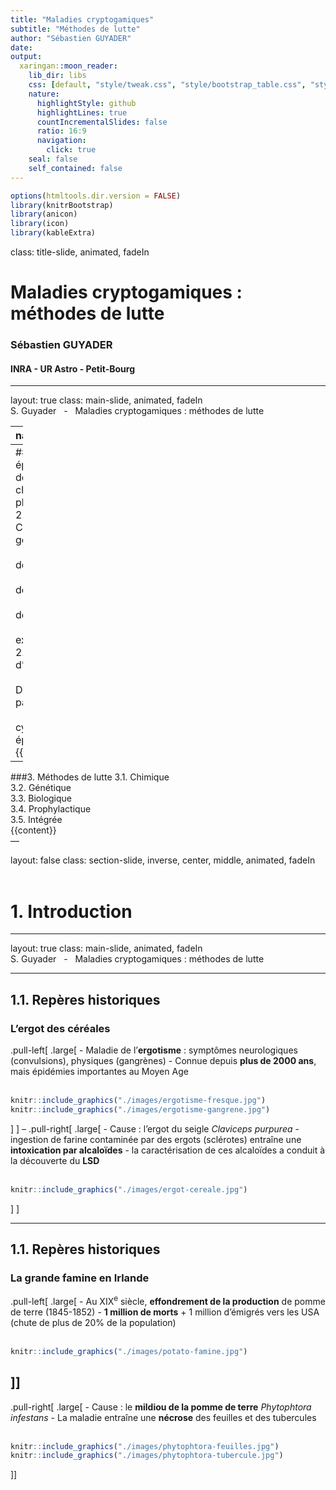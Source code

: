 ```yaml
---
title: "Maladies cryptogamiques"
subtitle: "Méthodes de lutte"
author: "Sébastien GUYADER"
date:
output:
  xaringan::moon_reader:
    lib_dir: libs
    css: [default, "style/tweak.css", "style/bootstrap_table.css", "style/footer-header.css", "hygge"]
    nature:
      highlightStyle: github
      highlightLines: true
      countIncrementalSlides: false
      ratio: 16:9
      navigation:
        click: true
    seal: false
    self_contained: false
---
```


```r
options(htmltools.dir.version = FALSE)
library(knitrBootstrap)
library(anicon)
library(icon)
library(kableExtra)
```

class: title-slide, animated, fadeIn

# Maladies cryptogamiques : méthodes de lutte
### Sébastien GUYADER
#### INRA - UR Astro - Petit-Bourg

---

layout: true
class: main-slide, animated, fadeIn
<div class="my-footer"><span>S. Guyader &nbsp; - &nbsp; Maladies cryptogamiques : méthodes de lutte</span></div> 

---
name: plan

.left-column[
# Plan
]

.right-column[
###1. Introduction sur les maladies cryptogamiques
  1.1. Repères historiques<br>
  1.2. Le "triangle de la maladie"<br>
  {{content}}
]
--
###2. Biologie et épidémiologie des champignons phytopathogènes
  2.1. Caractéristiques générales<br>
    &nbsp;&nbsp; 2.1.1. Modes de reproduction<br>
    &nbsp;&nbsp; 2.1.2. Modes de dispersion<br>
    &nbsp;&nbsp; 2.1.3. Modes de conservation<br>
    &nbsp;&nbsp; 2.1.4. Deux exemples<br>
  2.2. Eléments d'épidémiologie<br>
    &nbsp;&nbsp; 2.2.1. Diagnostic et pathométrie<br>
    &nbsp;&nbsp; 2.2.2. Types de cycles épidémiologiques
{{content}}
--
###3. Méthodes de lutte
  3.1. Chimique<br>
  3.2. Génétique<br>
  3.3. Biologique<br>
  3.4. Prophylactique<br>
  3.5. Intégrée<br>
{{content}}
<br>
---

layout: false
class: section-slide, inverse, center, middle, animated, fadeIn
<div class="my-footer"><span style="color:white">S. Guyader &nbsp; - &nbsp; Maladies cryptogamiques : méthodes de lutte</span></div>

# 1. Introduction

---

layout: true
class: main-slide, animated, fadeIn
<div class="my-footer"><span>S. Guyader &nbsp; - &nbsp; Maladies cryptogamiques : méthodes de lutte</span></div>

---

## 1.1. Repères historiques

### L'ergot des céréales

.pull-left[
.large[
- Maladie de l'**ergotisme** : symptômes neurologiques (convulsions), physiques (gangrènes)
- Connue depuis **plus de 2000 ans**, mais épidémies importantes au Moyen Age
<br><br>
```r
knitr::include_graphics("./images/ergotisme-fresque.jpg")
knitr::include_graphics("./images/ergotisme-gangrene.jpg")
```
]
]
--
.pull-right[
.large[
- Cause : l'ergot du seigle *Claviceps purpurea*
- ingestion de farine contaminée par des ergots (sclérotes) entraîne une **intoxication par alcaloïdes**
- la caractérisation de ces alcaloïdes a conduit à la découverte du **LSD**
<br><br>
```r
knitr::include_graphics("./images/ergot-cereale.jpg")
```
]
]

---

## 1.1. Repères historiques

### La grande famine en Irlande

.pull-left[
.large[
- Au XIX<sup>e</sup> siècle, **effondrement de la production** de pomme de terre (1845-1852)
- **1 million de morts** + 1 million d'émigrés vers les USA (chute de plus de 20% de la population)
<br><br>
```r
knitr::include_graphics("./images/potato-famine.jpg")
```
]]
--
.pull-right[
.large[
- Cause : le **mildiou de la pomme de terre** *Phytophtora infestans*
- La maladie entraîne une **nécrose** des feuilles et des tubercules
<br><br>
```r
knitr::include_graphics("./images/phytophtora-feuilles.jpg")
knitr::include_graphics("./images/phytophtora-tubercule.jpg")
```
]]
